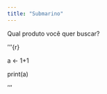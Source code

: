 ---
title: "Submarino"
---

Qual produto você quer buscar?

'''{r}

a <- 1+1

print(a)

'''


